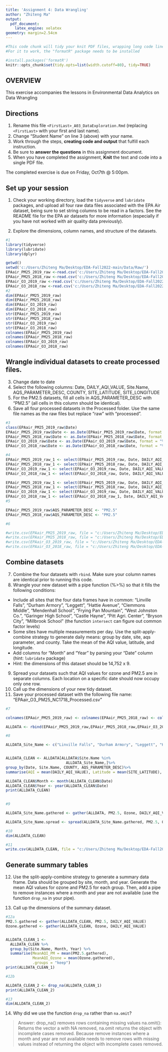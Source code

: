 ---
title: 'Assignment 4: Data Wrangling'
author: "Zhiteng Ma"
output:
  pdf_document:
    latex_engine: xelatex
geometry: margin=2.54cm
---

```{r setup, include=FALSE}
#This code chunk will tidy your knit PDF files, wrapping long code lines
#For it to work, the "formatR" package needs to be installed

#install.packages('formatR')
knitr::opts_chunk$set(tidy.opts=list(width.cutoff=80), tidy=TRUE)
```

## OVERVIEW

This exercise accompanies the lessons in Environmental Data Analytics on Data Wrangling 

## Directions
1.  Rename this file `<FirstLast>_A03_DataExploration.Rmd` (replacing `<FirstLast>` with your first and last name).
2. Change "Student Name" on line 3 (above) with your name.
3. Work through the steps, **creating code and output** that fulfill each instruction.
4. Be sure to **answer the questions** in this assignment document.
5. When you have completed the assignment, **Knit** the text and code into a single PDF file.

The completed exercise is due on Friday, Oct7th @ 5:00pm.

## Set up your session 
1. Check your working directory, load the `tidyverse` and `lubridate` packages, and upload all four raw data files associated with the EPA Air dataset, being sure to set string columns to be read in a factors. See the README file for the EPA air datasets for more information (especially if you have not worked with air quality data previously). 

2. Explore the dimensions, column names, and structure of the datasets. 

```{r, message = FALSE}
#1
library(tidyverse)
library(lubridate)
library(dplyr)

getwd()
setwd('c:/Users/Zhiteng Ma/Desktop/EDA-Fall2022-main/Data/Raw/')
EPAair_PM25_2019_raw <-read.csv('c:/Users/Zhiteng Ma/Desktop/EDA-Fall2022-main/Data/Raw/EPAair_PM25_NC2019_raw.csv', stringsAsFactors =TRUE)
EPAair_PM25_2018_raw <-read.csv('c:/Users/Zhiteng Ma/Desktop/EDA-Fall2022-main/Data/Raw/EPAair_PM25_NC2018_raw.csv', stringsAsFactors =TRUE)
EPAair_O3_2019_raw <-read.csv('c:/Users/Zhiteng Ma/Desktop/EDA-Fall2022-main/Data/Raw/EPAair_O3_NC2019_raw.csv', stringsAsFactors =TRUE)
EPAair_O3_2018_raw <-read.csv('c:/Users/Zhiteng Ma/Desktop/EDA-Fall2022-main/Data/Raw/EPAair_O3_NC2018_raw.csv', stringsAsFactors =TRUE)
#2
dim(EPAair_PM25_2019_raw)
dim(EPAair_PM25_2018_raw)
dim(EPAair_O3_2019_raw)
dim(EPAair_O3_2018_raw)
str(EPAair_PM25_2019_raw)
str(EPAair_PM25_2018_raw)
str(EPAair_O3_2019_raw)
str(EPAair_O3_2018_raw)
colnames(EPAair_PM25_2019_raw)
colnames(EPAair_PM25_2018_raw)
colnames(EPAair_O3_2019_raw)
colnames(EPAair_O3_2018_raw)
```

## Wrangle individual datasets to create processed files.
3. Change date to date
4. Select the following columns: Date, DAILY_AQI_VALUE, Site.Name, AQS_PARAMETER_DESC, COUNTY, SITE_LATITUDE, SITE_LONGITUDE
5. For the PM2.5 datasets, fill all cells in AQS_PARAMETER_DESC with "PM2.5" (all cells in this column should be identical).
6. Save all four processed datasets in the Processed folder. Use the same file names as the raw files but replace "raw" with "processed".

```{r}
#3
class(EPAair_PM25_2019_raw$Date)
EPAair_PM25_2019_raw$Date <- as.Date(EPAair_PM25_2019_raw$Date, format = "%m/%d/%Y")
EPAair_PM25_2018_raw$Date <- as.Date(EPAair_PM25_2018_raw$Date, format = "%m/%d/%Y")
EPAair_O3_2019_raw$Date <- as.Date(EPAair_O3_2019_raw$Date, format = "%m/%d/%Y")
EPAair_O3_2018_raw$Date <- as.Date(EPAair_O3_2018_raw$Date, format = "%m/%d/%Y")

#4
EPAair_PM25_2019_raw_1 <- select(EPAair_PM25_2019_raw, Date, DAILY_AQI_VALUE, Site.Name, AQS_PARAMETER_DESC, COUNTY, SITE_LATITUDE, SITE_LONGITUDE)
EPAair_PM25_2018_raw_1 <- select(EPAair_PM25_2018_raw, Date, DAILY_AQI_VALUE, Site.Name, AQS_PARAMETER_DESC, COUNTY, SITE_LATITUDE, SITE_LONGITUDE)
EPAair_O3_2019_raw_1 <- select(EPAair_O3_2019_raw, Date, DAILY_AQI_VALUE, Site.Name, AQS_PARAMETER_DESC, COUNTY, SITE_LATITUDE, SITE_LONGITUDE)
EPAair_O3_2018_raw_1 <- select(EPAair_O3_2018_raw, Date, DAILY_AQI_VALUE, Site.Name, AQS_PARAMETER_DESC, COUNTY, SITE_LATITUDE, SITE_LONGITUDE)

EPAair_PM25_2019_raw_1 <- select(EPAair_PM25_2019_raw, Date, DAILY_AQI_VALUE, Site.Name, AQS_PARAMETER_DESC, COUNTY, SITE_LATITUDE, SITE_LONGITUDE)
EPAair_PM25_2018_raw_1 <- select(EPAair_PM25_2018_raw, Date, DAILY_AQI_VALUE, Site.Name, AQS_PARAMETER_DESC, COUNTY, SITE_LATITUDE, SITE_LONGITUDE)
EPAair_O3_2019_raw_1 <- select(EPAair_O3_2019_raw, Date, DAILY_AQI_VALUE, Site.Name, AQS_PARAMETER_DESC, COUNTY, SITE_LATITUDE, SITE_LONGITUDE)
EPAair_O3_2018_raw_1 <- select(EPAair_O3_2018_raw_1, Date, DAILY_AQI_VALUE, Site.Name, AQS_PARAMETER_DESC, COUNTY, SITE_LATITUDE, SITE_LONGITUDE)
#5

EPAair_PM25_2019_raw$AQS_PARAMETER_DESC <- "PM2.5"
EPAair_PM25_2018_raw$AQS_PARAMETER_DESC <- "PM2.5"

#6

#write.csv(EPAair_PM25_2019_raw, file = "c:/Users/Zhiteng Ma/Desktop/EDA-Fall2022-main/Data/Processed/EPAair_PM25_NC2019_processed.csv", row.names = FALSE)
#write.csv(EPAair_PM25_2018_raw, file = "c:/Users/Zhiteng Ma/Desktop/EDA-Fall2022-main/Data/Processed/EPAair_PM25_NC2018_processed.csv", row.names = FALSE)
#write.csv(EPAair_O3_2019_raw, file = "c:/Users/Zhiteng Ma/Desktop/EDA-Fall2022-main/Data/Processed/EPAair_O3_NC2019_processed.csv", row.names = FALSE)
#write.csv(EPAair_O3_2018_raw, file = "c:/Users/Zhiteng Ma/Desktop/EDA-Fall2022-main/Data/Processed/EPAair_O3_NC2018_processed.csv", row.names = FALSE)

```


## Combine datasets
7. Combine the four datasets with `rbind`. Make sure your column names are identical prior to running this code. 
8. Wrangle your new dataset with a pipe function (%>%) so that it fills the following conditions: 

* Include all sites that the four data frames have in common: "Linville Falls", "Durham Armory", "Leggett", "Hattie Avenue", "Clemmons Middle", "Mendenhall School", "Frying Pan Mountain", "West Johnston Co.", "Garinger High School", "Castle Hayne", "Pitt Agri. Center", "Bryson City", "Millbrook School" (the function `intersect` can figure out common factor levels)
* Some sites have multiple measurements per day. Use the split-apply-combine strategy to generate daily means: group by date, site, aqs parameter, and county. Take the mean of the AQI value, latitude, and longitude.
* Add columns for "Month" and "Year" by parsing your "Date" column (hint: `lubridate` package)
* Hint: the dimensions of this dataset should be 14,752 x 9.

9. Spread your datasets such that AQI values for ozone and PM2.5 are in separate columns. Each location on a specific date should now occupy only one row.
10. Call up the dimensions of your new tidy dataset.
11. Save your processed dataset with the following file name: "EPAair_O3_PM25_NC1718_Processed.csv"

```{r}
#7

colnames(EPAair_PM25_2019_raw) <- colnames(EPAair_PM25_2018_raw) <- colnames(EPAair_O3_2019_raw) <- colnames(EPAair_O3_2018_raw)

ALLDATA <- rbind(EPAair_PM25_2019_raw,EPAair_PM25_2018_raw,EPAair_O3_2019_raw,EPAair_O3_2018_raw)

#8

ALLDATA_Site_Name <- c("Linville Falls", "Durham Armory", "Leggett", "Hattie Avenue", "Clemmons Middle", "Mendenhall School", "Frying Pan Mountain", "West Johnston Co.", "Garinger High School", "Castle Hayne", "Pitt Agri. Center", "Bryson City", "Millbrook School")


ALLDATA_CLEAN <- ALLDATA[ALLDATA$Site.Name %in% 
                           ALLDATA_Site_Name,]%>%
group_by(Date, Site.Name, COUNTY, AQS_PARAMETER_DESC)%>% 
summarise(AQI = mean(DAILY_AQI_VALUE), Latitude = mean(SITE_LATITUDE), Longitude = mean(SITE_LONGITUDE))

ALLDATA_CLEAN$Month <- month(ALLDATA_CLEAN$Date)
ALLDATA_CLEAN$Year <- year(ALLDATA_CLEAN$Date)
print(ALLDATA_CLEAN)

  
#9

ALLDATA_Site_Name.gathered <- gather(ALLDATA, PM2.5, Ozone, DAILY_AQI_VALUE)

ALLDATA_Site_Name.spread <- spread(ALLDATA_Site_Name.gathered, PM2.5, Ozone)

#10
dim(ALLDATA_CLEAN)

#11
write.csv(ALLDATA_CLEAN, file = "c:/Users/Zhiteng Ma/Desktop/EDA-Fall2022-main/Data/Processed/EPAair_O3_PM25_NC1718_Processed.csv", row.names = FALSE)

```


## Generate summary tables
12. Use the split-apply-combine strategy to generate a summary data frame. Data should be grouped by site, month, and year. Generate the mean AQI values for ozone and PM2.5 for each group. Then, add a pipe to remove instances where a month and year are not available (use the function `drop_na` in your pipe). 

13. Call up the dimensions of the summary dataset.

```{r}
#12a
PM2.5.gathered <- gather(ALLDATA_CLEAN, PM2.5, DAILY_AQI_VALUE)
Ozone.gathered <- gather(ALLDATA_CLEAN, Ozone, DAILY_AQI_VALUE)


ALLDATA_CLEAN_1 <-
  ALLDATA_CLEAN %>%
  group_by(Site.Name, Month, Year) %>%
  summarise(MeanAQI_PM = mean(PM2.5.gathered),
            MeanAQI_Ozone = mean(Ozone.gathered),
            .groups = "keep")
print(ALLDATA_CLEAN_1)

#12b

ALLDATA_CLEAN_2 <- drop_na(ALLDATA_CLEAN_1)
print(ALLDATA_CLEAN_2)

#13
dim(ALLDATA_CLEAN_2)
```

14. Why did we use the function `drop_na` rather than `na.omit`?

> Answer: drop_na() removes rows containing missing values
na.omit(<vector a>): Returns the vector a with NA removed, na.omit returns the object with incomplete cases removed.
Because remove instances where a month and year are not available needs to remove rows with missing values instead of returning the object with incomplete cases removed.

